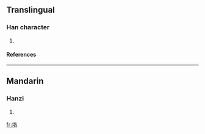 ==Translingual==
===Han character===
{{Han char|rn=32|rad=土|as=06|sn=9|four=|canj=土竹水口 (GHER)}}
# {{defn|Han|sort=土06}}
====References====
{{Han ref|kx=0227.320|dkj=05033|dj=0463.210|hdz=10441.050|uh=578E|ud=22414}}
----
==Mandarin==
===Hanzi===
{{cmn-hanzi|pin=[[kè]] ([[ke4]])|wg=k'o<sup>4</sup>}}
# {{defn|Mandarin}}

[[fr:垎]]